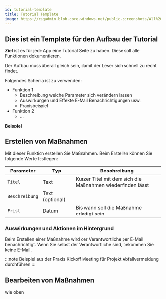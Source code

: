 ---
id: tutorial-template
title: Tutorial Template
image: https://caqadmin.blob.core.windows.net/public-screenshots/All%20Integration%20Specs/ClaimManagement.png
---


## Dies ist ein Template für den Aufbau der Tutorial

**Ziel** <ProductDisplayName/> ist es für jede App eine Tutorial Seite zu haben. Diese soll alle Funktionen dokumentieren.

Der Aufbau muss überall gleich sein, damit der Leser sich schnell zu recht findet.

Folgendes Schema ist zu verwenden:

- Funktion 1
  - Beschreibung welche Parameter sich verändern lassen
  - Auswirkungen und Effekte E-Mail Benachrichtigungen usw.
  - Praxisbeispiel
- Funktion 2
  - ...

**Beispiel**

## Erstellen von Maßnahmen

Mit dieser Funktion erstellen Sie Maßnahmen.
Beim Erstellen können Sie folgende Werte festlegen:

| Parameter                 | Typ             | Beschreibung                                               |
| ------------------------- | --------------- | ---------------------------------------------------------- |
| <code>Titel</code>        | Text            | Kurzer Titel mit dem sich die Maßnahmen wiederfinden lässt |
| <code>Beschreibung</code> | Text (optional) |
| <code>Frist</code>        | Datum           | Bis wann soll die Maßnahme erledigt sein                   |

### Auswirkungen und Aktionen im Hintergrund

Beim Erstellen einer Maßnahme wird der Verantwortliche per E-Mail benachrichtigt. Wenn Sie selbst der Verantwortliche sind, bekommen Sie keine E-Mail.

:::note Beispiel aus der Praxis
Kickoff Meeting für Projekt Abfallvermeidung durchführen
:::

## Bearbeiten von Maßnahmen

wie oben
